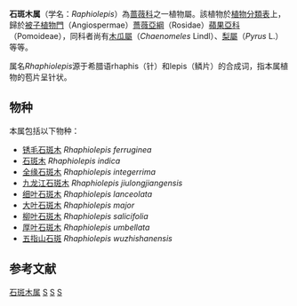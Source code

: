 {{Automatic taxobox
| taxon = Raphiolepis
| image = Indian_Hawthorn_Bloom.jpg
| image_caption = ''[[石斑木|石斑木]]''
| authority = [[约翰·林德利|Lindl.]], 1820
| subdivision_ranks = 种
| subdivision = 见正文
}}
'''石斑木属'''（学名：''Raphiolepis''）為[[蔷薇科|蔷薇科]]之一植物屬。該植物於[[植物分類表|植物分類表]]上，歸於[[被子植物|被子植物門]]（Angiospermae）[[薔薇亞綱|薔薇亞綱]]（Rosidae）[[蘋果亞科|蘋果亞科]]（Pomoideae），同科者尚有[[木瓜海棠属|木瓜屬]]（''Chaenomeles'' Lindl）、[[梨|梨屬]]（''Pyrus'' L.）等等。

属名''Rhaphiolepis''源于希腊语rhaphis（针）和lepis（鳞片）的合成词，指本属植物的苞片呈针状。

==物种==
本属包括以下物种：
* [[锈毛石斑木|锈毛石斑木]] ''Rhaphiolepis ferruginea''
* [[石斑木|石斑木]] ''Rhaphiolepis indica''
* [[全缘石斑木|全缘石斑木]] ''Rhaphiolepis integerrima''
* [[九龙江石斑木|九龙江石斑木]] ''Rhaphiolepis jiulongjiangensis''
* [[细叶石斑木|细叶石斑木]] ''Rhaphiolepis lanceolata''
* [[大叶石斑木|大叶石斑木]] ''Rhaphiolepis major''
* [[柳叶石斑木|柳叶石斑木]] ''Rhaphiolepis salicifolia''
* [[厚叶石斑木|厚叶石斑木]] ''Rhaphiolepis umbellata''
* [[五指山石斑|五指山石斑]] ''Rhaphiolepis wuzhishanensis''

==参考文献==
{{reflist}}

{{taxonbar}}

[[Category:石斑木属|]]
[[Category:蔷薇科|S]]
[[Category:附果|S]]
[[Category:_1820年描述的分类群|S]]